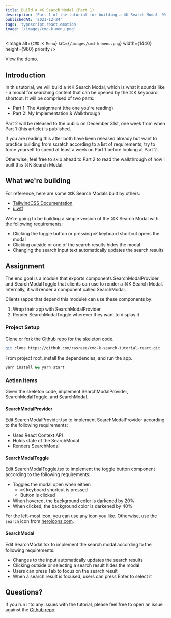 ```yaml
---
title: Build a ⌘K Search Modal (Part 1)
description: 'Part 1 of the tutorial for building a ⌘K Search Modal. We will be using React, Typescript, and Emotion.'
publishedAt: '2021-12-24'
tags: 'typescript,react,emotion'
image: '/images/cmd-k-menu.png'
---
```


<Image alt={`CMD K Menu`} src={`/images/cmd-k-menu.png`} width={1440} height={960} priority />

View the [demo](https://cmd-k-search-modal-react.vercel.app/).

## Introduction

In this tutorial, we will build a ⌘K Search Modal, which is what it sounds like - a modal for searching content that can be opened by the ⌘K keyboard shortcut. It will be comprised of two parts:

- Part 1: The Assignment (the one you're reading)
- Part 2: My Implementation & Walkthrough

Part 2 will be released to the public on December 31st, one week from when Part 1 (this article) is published.

If you are reading this after both have been released already but want to practice building from scratch according to a list of requirements, try to force yourself to spend at least a week on Part 1 before looking at Part 2.

Otherwise, feel free to skip ahead to Part 2 to read the walkthrough of how I built this ⌘K Search Modal.

## What we're building

For reference, here are some ⌘K Search Modals built by others:

- [TailwindCSS Documentation](https://tailwindcss.com/)
- [uiwtf](https://uiw.tf/cmdk)

We're going to be building a simple version of the ⌘K Search Modal with the following requirements:

- Clicking the toggle button or pressing `⌘K` keyboard shortcut opens the modal
- Clicking outside or one of the search results hides the modal
- Changing the search input text automatically updates the search results

## Assignment

The end goal is a module that exports components SearchModalProvider and SearchModalToggle that clients can use to render a ⌘K Search Modal. Internally, it will render a component called SearchModal.

Clients (apps that depend this module) can use these components by:

1. Wrap their app with SearchModalProvider
2. Render SearchModalToggle wherever they want to display it

### Project Setup

Clone or fork the [Github repo](https://github.com/rasreee/cmd-k-search-tutorial-react) for the skeleton code.

```bash
git clone https://github.com/rasreee/cmd-k-search-tutorial-react.git
```

From project root, install the dependencies, and run the app.

```bash
yarn install && yarn start
```

### Action Items

Given the skeleton code, implement SearchModalProvider, SearchModalToggle, and SearchModal.

#### SearchModalProvider

Edit SearchModalProvider.tsx to implement SearchModalProvider according to the following requirements:

- Uses React Context API
- Holds state of the SearchModal
- Renders SearchModal

#### SearchModalToggle

Edit SearchModalToggle.tsx to implement the toggle button component according to the following requirements:

- Toggles the modal open when either:
  - `⌘K` keyboard shortcut is pressed
  - Button is clicked
- When hovered, the background color is darkened by 20%
- When clicked, the background color is darkened by 40%

For the left-most icon, you can use any icon you like. Otherwise, use the `search` icon from [heroicons.com](http://heroicons.com).

#### SearchModal

Edit SearchModal.tsx to implement the search modal according to the following requirements:

- Changes to the input automatically updates the search results
- Clicking outside or selecting a search result hides the modal
- Users can press Tab to focus on the search result
- When a search result is focused, users can press Enter to select it

## Questions?

If you run into any issues with the tutorial, please feel free to open an issue against the [Github repo](https://github.com/rasreee/cmd-k-search-tutorial-react).
